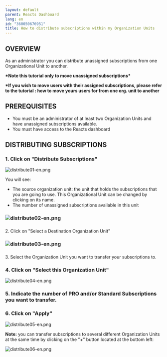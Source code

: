 ```yaml
---
layout: default
parent: Reacts Dashboard
lang: en
id: "360050676951"
title: How to distribute subscriptions within my Organization Units
---
```

OVERVIEW
--------

As an administrator you can distribute unassigned subscriptions from one Organizational Unit to another.

**\*Note this tutorial only to move unassigned subscriptions\***

**\*If you wish to move users with their assigned subscriptions, please refer to the tutorial : how to move yours users for from one org. unit to another**

PREREQUISITES
-------------

*   You must be an administrator of at least two Organization Units and have unassigned subscriptions available.
*   You must have access to the Reacts dashboard

DISTRIBUTING SUBSCRIPTIONS
--------------------------

### 1\. Click on "Distribute Subscriptions"

![distribute01-en.png](@assets/attachments/distribute01-en.png)

You will see:  
- The source organization unit: the unit that holds the subscriptions that you are going to use. This Organizational Unit can be changed by clicking on its name.
- The number of unassigned subscriptions available in this unit

### ![distribute02-en.png](@assets/attachments/distribute02-en.png)

###   
2\. Click on "Select a Destination Organization Unit"

### ![distribute03-en.png](@assets/attachments/distribute03-en.png)

###   
3\. Select the Organization Unit you want to transfer your subscriptions to.

### 4\. Click on "Select this Organization Unit"

![distribute04-en.png](@assets/attachments/distribute04-en.png)

### 5\. Indicate the number of PRO and/or Standard Subscriptions you want to transfer.

### 6\. Click on "Apply"

![distribute05-en.png](@assets/attachments/distribute05-en.png)

  
**Note:** you can transfer subscriptions to several different Organization Units at the same time by clicking on the "+" button located at the bottom left:

![distribute06-en.png](@assets/attachments/distribute06-en.png)


